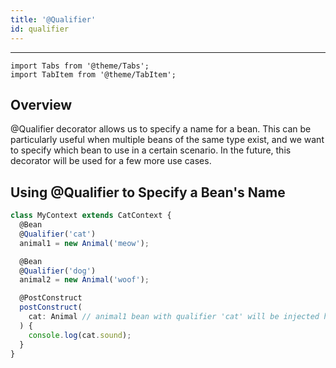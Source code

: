 ```yaml
---
title: '@Qualifier'
id: qualifier
---
```


<hr/>

```mdx-code-block
import Tabs from '@theme/Tabs';
import TabItem from '@theme/TabItem';
```

## Overview

@Qualifier decorator allows us to specify a name for a bean.
This can be particularly useful when multiple beans of the same type exist,
and we want to specify which bean to use in a certain scenario.
In the future, this decorator will be used for a few more use cases.

## Using @Qualifier to Specify a Bean's Name

```ts
class MyContext extends CatContext {
  @Bean
  @Qualifier('cat')
  animal1 = new Animal('meow');

  @Bean
  @Qualifier('dog')
  animal2 = new Animal('woof');

  @PostConstruct
  postConstruct(
    cat: Animal // animal1 bean with qualifier 'cat' will be injected here
  ) {
    console.log(cat.sound);
  }
}
```
